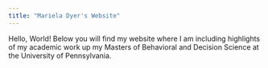 ```yaml
---
title: "Mariela Dyer's Website"
---
```


Hello, World! Below you will find my website where I am including highlights of 
my academic work up my Masters of Behavioral and Decision Science at the 
University of Pennsylvania. 
